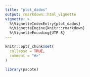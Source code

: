```yaml
---
title: "plot_dados"
output: rmarkdown::html_vignette
vignette: >
  %\VignetteIndexEntry{plot_dados}
  %\VignetteEngine{knitr::rmarkdown}
  %\VignetteEncoding{UTF-8}
---
```


```r
knitr::opts_chunk$set(
  collapse = TRUE,
  comment = "#>"
)
```

```r
library(pacote)
```
